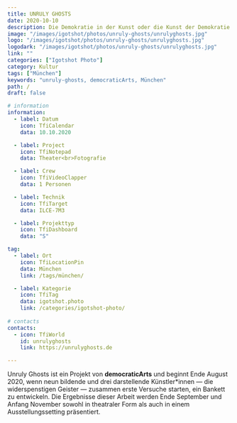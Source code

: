 ```yaml
---
title: UNRULY GHOSTS
date: 2020-10-10
description: Die Demokratie in der Kunst oder die Kunst der Demokratie — in Krisenzeiten
image: "/images/igotshot/photos/unruly-ghosts/unrulyghosts.jpg"
logo: "/images/igotshot/photos/unruly-ghosts/unrulyghosts.jpg"
logodark: "/images/igotshot/photos/unruly-ghosts/unrulyghosts.jpg"
link: ""
categories: ["Igotshot Photo"]
category: Kultur
tags: ["München"]
keywords: "unruly-ghosts, democraticArts, München"
path: /
draft: false

# information
information:
  - label: Datum
    icon: TfiCalendar
    data: 10.10.2020

  - label: Project
    icon: TfiNotepad
    data: Theater<br>Fotografie

  - label: Crew
    icon: TfiVideoClapper
    data: 1 Personen

  - label: Technik
    icon: TfiTarget
    data: ILCE-7M3

  - label: Projekttyp
    icon: TfiDashboard
    data: "S"

tag:
  - label: Ort
    icon: TfiLocationPin
    data: München
    link: /tags/münchen/

  - label: Kategorie
    icon: TfiTag
    data: igotshot.photo
    link: /categories/igotshot-photo/
    
# contacts
contacts:
  - icon: TfiWorld
    id: unrulyghosts
    link: https://unrulyghosts.de

---
```




Unruly Ghosts ist ein Projekt von **democraticArts** und beginnt Ende August 2020, wenn neun bildende und drei darstellende Künstler*innen — die widerspenstigen Geister — zusammen erste Versuche starten, ein Bankett zu entwickeln. Die Ergebnisse dieser Arbeit werden Ende September und Anfang November sowohl in theatraler Form als auch in einem Ausstellungssetting präsentiert.


